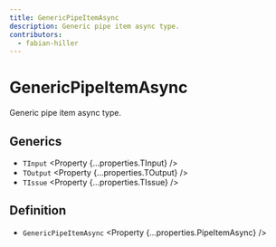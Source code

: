 ```yaml
---
title: GenericPipeItemAsync
description: Generic pipe item async type.
contributors:
  - fabian-hiller
---
```



# GenericPipeItemAsync

Generic pipe item async type.

## Generics

- `TInput` <Property {...properties.TInput} />
- `TOutput` <Property {...properties.TOutput} />
- `TIssue` <Property {...properties.TIssue} />

## Definition

- `GenericPipeItemAsync` <Property {...properties.PipeItemAsync} />
